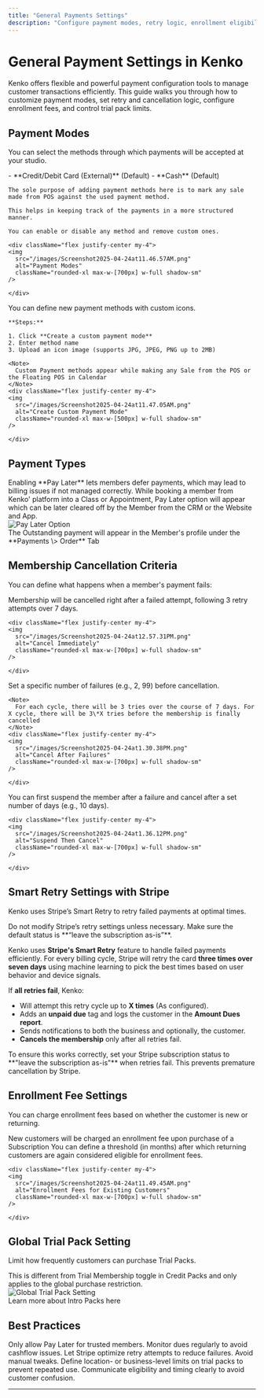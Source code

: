 ```yaml
---
title: "General Payments Settings"
description: "Configure payment modes, retry logic, enrollment eligibility, and global trial pack limits in Kenko"
---
```


# General Payment Settings in Kenko

Kenko offers flexible and powerful payment configuration tools to manage customer transactions efficiently. This guide walks you through how to customize payment modes, set retry and cancellation logic, configure enrollment fees, and control trial pack limits.

## Payment Modes

You can select the methods through which payments will be accepted at your studio.

<AccordionGroup>
  <Accordion title="Available Payment Modes" icon="credit-card">
    - **Credit/Debit Card (External)** (Default)
    - **Cash** (Default)

    The sole purpose of adding payment methods here is to mark any sale made from POS against the used payment method.

    This helps in keeping track of the payments in a more structured manner.

    You can enable or disable any method and remove custom ones.

    <div className="flex justify-center my-4">
    <img
      src="/images/Screenshot2025-04-24at11.46.57AM.png"
      alt="Payment Modes"
      className="rounded-xl max-w-[700px] w-full shadow-sm"
    />

    </div>
  </Accordion>
  <Accordion title="Create a Custom Payment Mode" icon="circle-o">
    You can define new payment methods with custom icons.

    **Steps:**

    1. Click **Create a custom payment mode**
    2. Enter method name
    3. Upload an icon image (supports JPG, JPEG, PNG up to 2MB)

    <Note>
      Custom Payment methods appear while making any Sale from the POS or the Floating POS in Calendar
    </Note>
    <div className="flex justify-center my-4">
    <img
      src="/images/Screenshot2025-04-24at11.47.05AM.png"
      alt="Create Custom Payment Mode"
      className="rounded-xl max-w-[500px] w-full shadow-sm"
    />

    </div>
  </Accordion>
</AccordionGroup>

## Payment Types

<Accordion title="Pay Later" icon="clock">
  <Note>
    Enabling **Pay Later** lets members defer payments, which may lead to billing issues if not managed correctly.
  </Note>
  While booking a member from Kenko' platform into a Class or Appointment, Pay Later option will appear which can be later cleared off by the Member from the CRM or the Website and App.

  <div className="flex justify-center my-4">
  <img
    src="/images/Screenshot2025-04-24at11.47.19AM.png"
    alt="Pay Later Option"
    className="rounded-xl max-w-[700px] w-full shadow-sm"
  />

  </div>

  <Note>
    The Outstanding payment will appear in the Member's profile under the **Payments \> Order** Tab
  </Note>
</Accordion>

## Membership Cancellation Criteria

You can define what happens when a member's payment fails:

<AccordionGroup>
  <Accordion title="Cancel Immediately on Failure" icon="triangle-exclamation">
    Membership will be cancelled right after a failed attempt, following 3 retry attempts over 7 days.

    <div className="flex justify-center my-4">
    <img
      src="/images/Screenshot2025-04-24at12.57.31PM.png"
      alt="Cancel Immediately"
      className="rounded-xl max-w-[700px] w-full shadow-sm"
    />

    </div>
  </Accordion>
  <Accordion title="Cancel After X Failures" icon="n">
    Set a specific number of failures (e.g., 2, 99) before cancellation.

    <Note>
      For each cycle, there will be 3 tries over the course of 7 days. For X cycle, there will be 3\*X tries before the membership is finally cancelled
    </Note>
    <div className="flex justify-center my-4">
    <img
      src="/images/Screenshot2025-04-24at1.30.38PM.png"
      alt="Cancel After Failures"
      className="rounded-xl max-w-[700px] w-full shadow-sm"
    />

    </div>
  </Accordion>
  <Accordion title="Suspend Then Cancel" icon="pause">
    You can first suspend the member after a failure and cancel after a set number of days (e.g., 10 days).

    <div className="flex justify-center my-4">
    <img
      src="/images/Screenshot2025-04-24at1.36.12PM.png"
      alt="Suspend Then Cancel"
      className="rounded-xl max-w-[700px] w-full shadow-sm"
    />

    </div>
  </Accordion>
</AccordionGroup>

## Smart Retry Settings with Stripe

Kenko uses Stripe’s Smart Retry to retry failed payments at optimal times.

<Note>
  Do not modify Stripe’s retry settings unless necessary. Make sure the default status is **“leave the subscription as-is”**.
</Note>

Kenko uses **Stripe's Smart Retry** feature to handle failed payments efficiently. For every billing cycle, Stripe will retry the card **three times over seven days** using machine learning to pick the best times based on user behavior and device signals.

If **all retries fail**, Kenko:

- Will attempt this retry cycle up to **X times** (As configured).
- Adds an **unpaid due** tag and logs the customer in the **Amount Dues report**.
- Sends notifications to both the business and optionally, the customer.
- **Cancels the membership** only after all retries fail.

<Info>
  To ensure this works correctly, set your Stripe subscription status to **"leave the subscription as-is"** when retries fail. This prevents premature cancellation by Stripe.
</Info>

## Enrollment Fee Settings

You can charge enrollment fees based on whether the customer is new or returning.

<AccordionGroup>
  <Accordion title="New Customers" icon="user-plus">
    New customers will be charged an enrollment fee upon purchase of a Subscription
  </Accordion>
  <Accordion title="Existing Customers" icon="repeat">
    You can define a threshold (in months) after which returning customers are again considered eligible for enrollment fees.

    <div className="flex justify-center my-4">
    <img
      src="/images/Screenshot2025-04-24at11.49.45AM.png"
      alt="Enrollment Fees for Existing Customers"
      className="rounded-xl max-w-[700px] w-full shadow-sm"
    />

    </div>
  </Accordion>
</AccordionGroup>

## Global Trial Pack Setting

Limit how frequently customers can purchase Trial Packs.

<Info>
  This is different from Trial Membership toggle in Credit Packs and only applies to the global purchase restriction.
</Info>

<div className="flex justify-center my-4">
<img
  src="/images/Screenshot2025-04-24at11.49.51AM.png"
  alt="Global Trial Pack Setting"
  className="rounded-xl max-w-[700px] w-full shadow-sm"
/>
</div>
Learn more about Intro Packs here

## Best Practices

<CardGroup cols="2">
  <Card title="Enable Pay Later Judiciously" icon="clock">
    Only allow Pay Later for trusted members. Monitor dues regularly to avoid cashflow issues.
  </Card>
  <Card title="Use Smart Retry Defaults" icon="rotate">
    Let Stripe optimize retry attempts to reduce failures. Avoid manual tweaks.
  </Card>
  <Card title="Limit Trial Pack Abuse" icon="shield-check">
    Define location- or business-level limits on trial packs to prevent repeated use.
  </Card>
  <Card title="Clarify Enrollment Fees" icon="info">
    Communicate eligibility and timing clearly to avoid customer confusion.
  </Card>
</CardGroup>

---